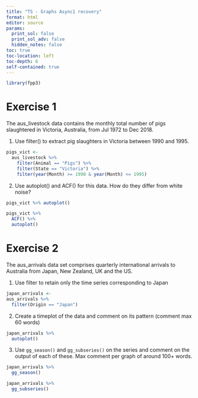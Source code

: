 ---
title: "TS - Graphs Async1 recovery"
format: html
editor: source
params:
  print_sol: false
  print_sol_adv: false
  hidden_notes: false
toc: true
toc-location: left
toc-depth: 6
self-contained: true
---

```{r}
library(fpp3)
```

# Exercise 1

The aus_livestock data contains the monthly total number of pigs slaughtered in Victoria, Australia, from Jul 1972 to Dec 2018. 

1. Use filter() to extract pig slaughters in Victoria between 1990 and 1995. 

```{r, include=params$print_sol}
pigs_vict <- 
  aus_livestock %>% 
    filter(Animal == "Pigs") %>% 
    filter(State == "Victoria") %>% 
    filter(year(Month) >= 1990 & year(Month) <= 1995)
```

2. Use autoplot() and ACF() for this data. How do they differ from white noise?

```{r, include=params$print_sol}
pigs_vict %>% autoplot()
```


```{r, include=params$print_sol}
pigs_vict %>%
  ACF() %>% 
  autoplot()
```

# Exercise 2

The aus_arrivals data set comprises quarterly international arrivals to Australia from Japan, New Zealand, UK and the US.

1. Use filter to retain only the time series corresponding to Japan

```{r, include=params$print_sol}
japan_arrivals <- 
aus_arrivals %>% 
  filter(Origin == "Japan")
```

2. Create a timeplot of the data and comment on its pattern (comment max 60 words)

```{r, include=params$print_sol}
japan_arrivals %>% 
  autoplot()
```

3. Use `gg_season()` and `gg_subseries()` on the series and comment on the output of each of these. Max comment per graph of around 100+ words.

```{r, include=params$print_sol}
japan_arrivals %>% 
  gg_season()
```

```{r, include=params$print_sol}
japan_arrivals %>% 
  gg_subseries()
```

